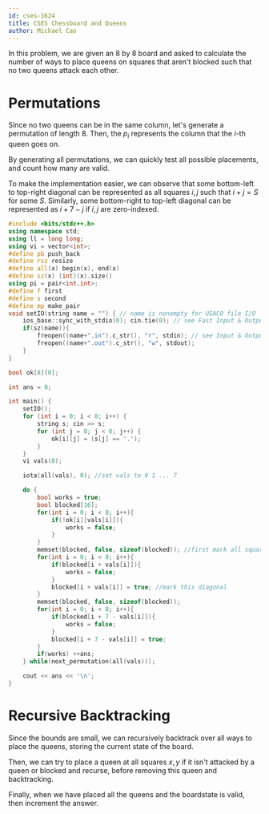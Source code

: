 ```yaml
---
id: cses-1624
title: CSES Chessboard and Queens
author: Michael Cao
---
```


In this problem, we are given an $8$ by $8$ board and asked to calculate the number of ways to place queens on squares that aren't blocked such that no two queens attack each other.

# Permutations

Since no two queens can be in the same column, let's generate a permutation of length $8$. Then, the $p_i$ represents the column that the $i$-th queen goes on.

By generating all permutations, we can quickly test all possible placements, and count how many are valid.

To make the implementation easier, we can observe that some bottom-left to top-right diagonal can be represented as all squares $i, j$ such that $i + j = S$ for some $S$. Similarly, some bottom-right to top-left diagonal can be represented as $i + 7 - j$ if $i, j$ are zero-indexed.

<LanguageSection>

<CPPSection>

```cpp
#include <bits/stdc++.h>
using namespace std;
using ll = long long;
using vi = vector<int>;
#define pb push_back
#define rsz resize
#define all(x) begin(x), end(x)
#define sz(x) (int)(x).size()
using pi = pair<int,int>;
#define f first
#define s second
#define mp make_pair
void setIO(string name = "") { // name is nonempty for USACO file I/O
    ios_base::sync_with_stdio(0); cin.tie(0); // see Fast Input & Output
    if(sz(name)){
        freopen((name+".in").c_str(), "r", stdin); // see Input & Output
        freopen((name+".out").c_str(), "w", stdout);
    }
}

bool ok[8][8];

int ans = 0;

int main() {
    setIO();
    for (int i = 0; i < 8; i++) {
        string s; cin >> s;
        for (int j = 0; j < 8; j++) {
            ok[i][j] = (s[j] == '.');
        }
    }
    vi vals(8);

    iota(all(vals), 0); //set vals to 0 1 ... 7

    do {
        bool works = true;
        bool blocked[16];
        for(int i = 0; i < 8; i++){
            if(!ok[i][vals[i]]){
                works = false;
            }
        }
        memset(blocked, false, sizeof(blocked)); //first mark all squares as not blocked
        for(int i = 0; i < 8; i++){
            if(blocked[i + vals[i]]){
                works = false;
            }
            blocked[i + vals[i]] = true; //mark this diagonal
        }
        memset(blocked, false, sizeof(blocked));
        for(int i = 0; i < 8; i++){
            if(blocked[i + 7 - vals[i]]){
                works = false;
            }
            blocked[i + 7 - vals[i]] = true;
        }
        if(works) ++ans;
    } while(next_permutation(all(vals)));

    cout << ans << '\n';
}
```

</CPPSection>

</LanguageSection>

# Recursive Backtracking

Since the bounds are small, we can recursively backtrack over all ways to place the queens, storing the current state of the board.

Then, we can try to place a queen at all squares $x, y$ if it isn't attacked by a queen or blocked and recurse, before removing this queen and backtracking.

Finally, when we have placed all the queens and the boardstate is valid, then increment the answer.

<IncompleteSection>

</IncompleteSection>
